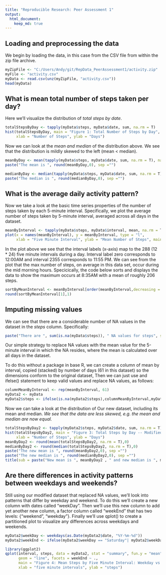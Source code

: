 ```yaml
---
title: "Reproducible Research: Peer Assessment 1"
output: 
  html_document:
    keep_md: true
---
```



## Loading and preprocessing the data
We begin by loading the data, in this case from the CSV file from within the zip file archive.

```r
myZipFile <- "C:/Users/Andy/git/RepData_PeerAssessment1/activity.zip"
myFile <- "activity.csv"
myData <- read.csv(unz(myZipFile, "activity.csv"))
head(myData)
```


## What is mean total number of steps taken per day?
Here we'll visualize the distribution of *total steps by date*.

```r
totalStepsByDay <- tapply(myData$steps, myData$date, sum, na.rm = T)
hist(totalStepsByDay, main = "Figure 1: Total Number of Steps by Day", 
     xlab = "Number of Steps", ylab = "Days")
```

Now we can look at the *mean and median* of the distribution above. We see that the distribution is mildly skewed to the left (mean < median).

```r
meanByDay <- mean(tapply(myData$steps, myData$date, sum, na.rm = T), na.rm = T)
paste("The mean is ", round(meanByDay,0), sep ="")

medianByDay <- median(tapply(myData$steps, myData$date, sum, na.rm = T), na.rm = T)
paste("The median is ", round(medianByDay,0), sep ="")
```


## What is the average daily activity pattern?
Now we take a look at the basic time series properties of the number of steps taken by each 5-minute interval. Specifically, we plot the average number of steps taken by 5-minute interval, averaged across all days in the dataset.

```r
meanByInterval <- tapply(myData$steps, myData$interval, mean, na.rm = T)
plot(x = names(meanByInterval), y = meanByInterval, type = "l",
     xlab = "Five Minute Interval", ylab = "Mean Number of Steps", main = "Figure 2: Time Series of Steps by Five Minute Interval")
```  


In the plot above we see that the interval labels (x-axis) map to the 288 (12 * 24) five minute intervals during a day. Interval label zero corresponds to 12:00AM and interval 2355 corresponds to 11:55 PM. We can see from the plot that the max number of steps, on average in this data set, occur during the mid morning hours. Specicically, the code below sorts and displays the data to show the maximum occurs at 8:35AM with a mean of roughly 206 steps.

```r
sortByMeanInterval <- meanByInterval[order(meanByInterval,decreasing = T)]
round(sortByMeanInterval[1],1)
```

## Imputing missing values

We can see that there are a considerable number of NA values in the dataset in the *steps* column. Specifically:

```r
paste("There are ", sum(is.na(myData$steps)), " NA values for steps", sep = "")
```

Our simple strategy to replace NA values with the mean value for the 5-minute interval in which the NA resides, where the mean is calculated over all days in the dataset.

To do this without a package in base R, we can create a column of mean by interval, copied (stacked) by number of days (61 in this dataset) so the dimensions conform to the original dataset, Then we can just use and ifelse() statement to keep valid values and replace NA values, as follows:

```r
columnMeanByInterval <- rep(meanByInterval, 61)
myData2 <- myData
myData2$steps <- ifelse(is.na(myData2$steps),columnMeanByInterval,myData2$steps)
```


Now we can take a look at the distribution of Our new dataset, including its mean and median. *We see that the data are less skewed, e.g. the mean and median are now equal.*

```r
totalStepsByDay2 <- tapply(myData2$steps, myData2$date, sum, na.rm = T)
hist(totalStepsByDay2, main = "Figure 3: Total Steps by Day -- Modified", 
     xlab = "Number of Steps", ylab = "Days")
meanByDay2 <- round(mean(totalStepsByDay2, na.rm = T),0)
medianByDay2 <- round(median(totalStepsByDay2, na.rm = T),0)
paste("The new mean is ", round(meanByDay2,0), sep ="")
paste("The new median is ", round(medianByDay2,0), sep ="")
title(sub = paste("New mean is ", meanByDay2 , " and new median is ", medianByDay2, sep = ""))
```

## Are there differences in activity patterns between weekdays and weekends?
Still using our modified dataset that replaced NA values, we'll look into patterns that differ by weekday and weekend. To do this we'll create a new column with dates called "weekDay". Then we'll use this new column to add yet another new column, a factor column called "weekEnd" that has two levels: {"weekend", "weekday"}. Finally we'll use qplot() to create a partitioned plot to visualize any differences across weekdays and weekends.

```r
myData2$weekDay <- weekdays(as.Date(myData2$date, "%Y-%m-%d"))
myData2$weekEnd <- ifelse(myData2$weekDay == "Saturday"| myData2$weekDay == "Sunday", "weekend", "weekday")

library(ggplot2)
qplot(interval, steps, data = myData2, stat = "summary", fun.y = "mean", 
      geom = "line", facets = weekEnd ~ ., 
      main = "Figure 4: Mean Steps by Five Minute Interval: Weekday vs Weekend", 
      xlab = "five minute intervals", ylab = "steps")
```
